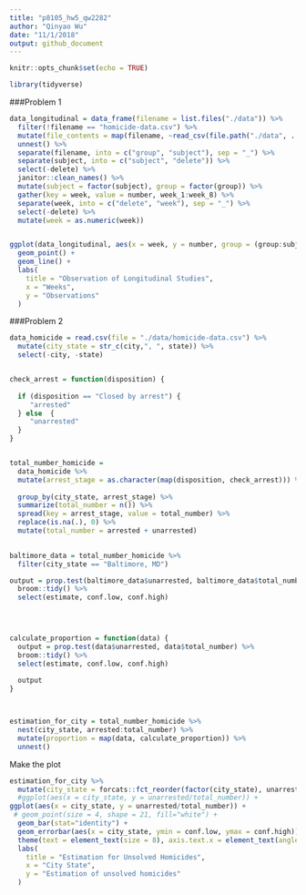 ```yaml
---
title: "p8105_hw5_qw2282"
author: "Qinyao Wu"
date: "11/1/2018"
output: github_document
---
```


```r
knitr::opts_chunk$set(echo = TRUE)

library(tidyverse)
```

###Problem 1

```r
data_longitudinal = data_frame(filename = list.files("./data")) %>%
  filter(!filename == "homicide-data.csv") %>% 
  mutate(file_contents = map(filename, ~read_csv(file.path("./data", . )))) %>% 
  unnest() %>% 
  separate(filename, into = c("group", "subject"), sep = "_") %>% 
  separate(subject, into = c("subject", "delete")) %>% 
  select(-delete) %>% 
  janitor::clean_names() %>% 
  mutate(subject = factor(subject), group = factor(group)) %>% 
  gather(key = week, value = number, week_1:week_8) %>% 
  separate(week, into = c("delete", "week"), sep = "_") %>% 
  select(-delete) %>% 
  mutate(week = as.numeric(week))


ggplot(data_longitudinal, aes(x = week, y = number, group = (group:subject), color = group)) +
  geom_point() +
  geom_line() +
  labs(
    title = "Observation of Longitudinal Studies",
    x = "Weeks",
    y = "Observations"
  )
```

###Problem 2

```r
data_homicide = read.csv(file = "./data/homicide-data.csv") %>% 
  mutate(city_state = str_c(city,", ", state)) %>% 
  select(-city, -state) 


check_arrest = function(disposition) {
  
  if (disposition == "Closed by arrest") {
     "arrested"
  } else  {
     "unarrested"
  }
}


total_number_homicide = 
  data_homicide %>% 
  mutate(arrest_stage = as.character(map(disposition, check_arrest))) %>% 
  
  group_by(city_state, arrest_stage) %>% 
  summarize(total_number = n()) %>% 
  spread(key = arrest_stage, value = total_number) %>% 
  replace(is.na(.), 0) %>% 
  mutate(total_number = arrested + unarrested) 
  

baltimore_data = total_number_homicide %>% 
  filter(city_state == "Baltimore, MD") 

output = prop.test(baltimore_data$unarrested, baltimore_data$total_number) %>% 
  broom::tidy() %>% 
  select(estimate, conf.low, conf.high)


  


```

```r
calculate_proportion = function(data) {
  output = prop.test(data$unarrested, data$total_number) %>% 
  broom::tidy() %>% 
  select(estimate, conf.low, conf.high)
  
  output
}



estimation_for_city = total_number_homicide %>% 
  nest(city_state, arrested:total_number) %>% 
  mutate(proportion = map(data, calculate_proportion)) %>% 
  unnest()
```

Make the plot

```r

estimation_for_city %>% 
  mutate(city_state = forcats::fct_reorder(factor(city_state), unarrested/total_number)) %>% 
  #ggplot(aes(x = city_state, y = unarrested/total_number)) +
ggplot(aes(x = city_state, y = unarrested/total_number)) +
 # geom_point(size = 4, shape = 21, fill="white") +
  geom_bar(stat="identity") +
  geom_errorbar(aes(x = city_state, ymin = conf.low, ymax = conf.high)) +
  theme(text = element_text(size = 8), axis.text.x = element_text(angle = 60, hjust = 1)) + 
  labs(
    title = "Estimation for Unsolved Homicides",
    x = "City State",
    y = "Estimation of unsolved homicides"
  )

```




